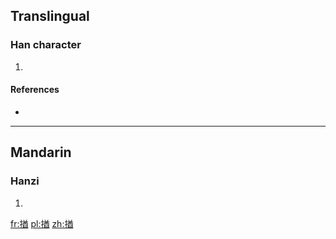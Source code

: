 ==Translingual==

===Han character===
{{Han char|rn=64|rad=手|as=09|sn=12|four=5806<sub>0</sub>|canj=手廿金田 (QTCW)}}

# {{defn|Han|sort=手09}}

====References====
* {{Han ref|kx=0440.250|dkj=12318|dj=0791.220|hdz=31921.030|uh=63C2|ud=25538|bh=D96A|bd=55658}}

----

==Mandarin==

===Hanzi===
{{cmn-hanzi|pin=[[jiū]] ([[jiu1]])|wg=chiu<sup>1</sup>}}

# {{defn|lang=cmn|sort=手09}}

[[fr:揂]]
[[pl:揂]]
[[zh:揂]]